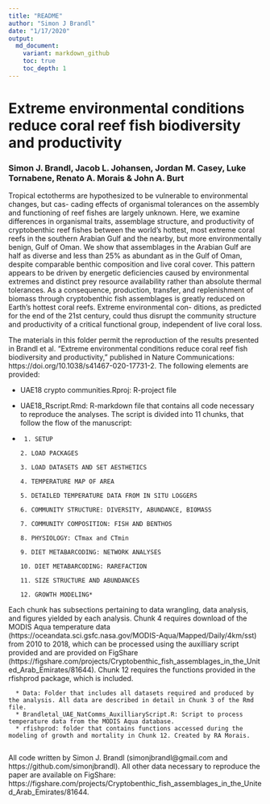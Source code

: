 ```yaml
---
title: "README"
author: "Simon J Brandl"
date: "1/17/2020"
output:
  md_document:
    variant: markdown_github
    toc: true
    toc_depth: 1
---
```


# Extreme environmental conditions reduce coral reef fish biodiversity and productivity
### Simon J. Brandl, Jacob L. Johansen, Jordan M. Casey, Luke Tornabene, Renato A. Morais & John A. Burt

Tropical ectotherms are hypothesized to be vulnerable to environmental changes, but cas- cading effects of organismal tolerances on the assembly and functioning of reef fishes are largely unknown. Here, we examine differences in organismal traits, assemblage structure, and productivity of cryptobenthic reef fishes between the world’s hottest, most extreme coral reefs in the southern Arabian Gulf and the nearby, but more environmentally benign, Gulf of Oman. We show that assemblages in the Arabian Gulf are half as diverse and less than 25% as abundant as in the Gulf of Oman, despite comparable benthic composition and live coral cover. This pattern appears to be driven by energetic deficiencies caused by environmental extremes and distinct prey resource availability rather than absolute thermal tolerances. As a consequence, production, transfer, and replenishment of biomass through cryptobenthic fish assemblages is greatly reduced on Earth’s hottest coral reefs. Extreme environmental con- ditions, as predicted for the end of the 21st century, could thus disrupt the community structure and productivity of a critical functional group, independent of live coral loss.

The materials in this folder permit the reproduction of the results presented in Brandl et al. "Extreme environmental conditions reduce coral reef fish biodiversity and productivity," published in Nature Communications: https://doi.org/10.1038/s41467-020-17731-2. The following elements are provided:

  * UAE18 crypto communities.Rproj: R-project file
  * UAE18_Rscript.Rmd: R-markdown file that contains all code necessary to reproduce the analyses. The script is divided into 11 chunks, that follow the flow of the manuscript:
  
*      1. SETUP
      
      2. LOAD PACKAGES
      
      3. LOAD DATASETS AND SET AESTHETICS
      
      4. TEMPERATURE MAP OF AREA
      
      5. DETAILED TEMPERATURE DATA FROM IN SITU LOGGERS
      
      6. COMMUNITY STRUCTURE: DIVERSITY, ABUNDANCE, BIOMASS
      
      7. COMMUNITY COMPOSITION: FISH AND BENTHOS
      
      8. PHYSIOLOGY: CTmax and CTmin
      
      9. DIET METABARCODING: NETWORK ANALYSES
      
      10. DIET METABARCODING: RAREFACTION
      
      11. SIZE STRUCTURE AND ABUNDANCES
      
      12. GROWTH MODELING*
      
Each chunk has subsections pertaining to data wrangling, data analysis, and figures yielded by each analysis. Chunk 4 requires download of the MODIS Aqua temperature data (https://oceandata.sci.gsfc.nasa.gov/MODIS-Aqua/Mapped/Daily/4km/sst) from 2010 to 2018, which can be processed using the auxilliary script provided and are provided on FigShare (https://figshare.com/projects/Cryptobenthic_fish_assemblages_in_the_United_Arab_Emirates/81644). Chunk 12 requires the functions provided in the rfishprod package, which is included.

      * Data: Folder that includes all datasets required and produced by the analysis. All data are described in detail in Chunk 3 of the Rmd file.
      * Brandletal_UAE_NatComms_AuxilliaryScript.R: Script to process temperature data from the MODIS Aqua database.
      * rfishprod: folder that contains functions accessed during the modeling of growth and mortality in Chunk 12. Created by RA Morais. 
      

All code written by Simon J. Brandl (simonjbrandl@gmail.com and https://github.com/simonjbrandl). All other data necessary to reproduce the paper are available on FigShare: https://figshare.com/projects/Cryptobenthic_fish_assemblages_in_the_United_Arab_Emirates/81644. 